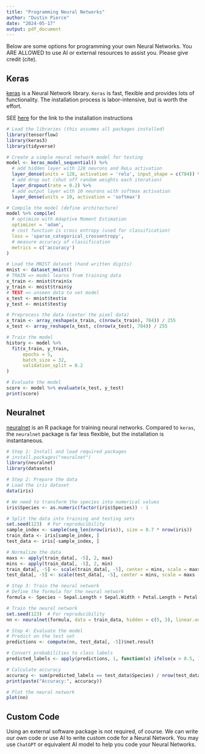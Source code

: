 ---
title: "Programming Neural Networks"
author: "Dustin Pierce"
date: "2024-05-17"
output: pdf_document
---

Below are some options for programming your own Neural Networks. You ARE ALLOWED to use AI or external resources to assist you. Please give credit (cite).

## Keras

[keras](https://tensorflow.rstudio.com/guides/keras/basics) is a Neural Network library. `Keras` is fast, flexible and provides lots of functionality. The installation process is labor-intensive, but is worth the effort. 

SEE [here](https://docs.google.com/document/d/1-q86kpyCACWcYWHcmbd4XOkvRnif_kOZ/edit?usp=sharing&ouid=107235758751914785357&rtpof=true&sd=true) for the link to the installation instructions

```{r}
# Load the libraries (this assumes all packages installed)
library(tensorflow)
library(keras3)
library(tidyverse)

# Create a simple neural network model for testing
model <- keras_model_sequential() %>%
  # add hidden layer with 128 neurons and ReLu activation
  layer_dense(units = 128, activation = 'relu', input_shape = c(784)) %>%
  # add drop out (shut off random weights each iteration)
  layer_dropout(rate = 0.2) %>%
  # add output layer with 10 neurons with softmax activation
  layer_dense(units = 10, activation = 'softmax')

# Compile the model (define architecture)
model %>% compile(
  # optimize with Adaptive Moment Estimation
  optimizer = 'adam',
  # cost function is cross entropy (used for classification)
  loss = 'sparse_categorical_crossentropy',
  # measure accuracy of classification
  metrics = c('accuracy')
)

# Load the MNIST dataset (hand written digits)
mnist <- dataset_mnist()
# TRAIN => model learns from training data
x_train <- mnist$train$x
y_train <- mnist$train$y
# TEST => unseen data to vet model
x_test <- mnist$test$x
y_test <- mnist$test$y

# Preprocess the data (center the pixel data)
x_train <- array_reshape(x_train, c(nrow(x_train), 784)) / 255
x_test <- array_reshape(x_test, c(nrow(x_test), 784)) / 255

# Train the model 
history <- model %>% 
  fit(x_train, y_train,
      epochs = 5,
      batch_size = 32,
      validation_split = 0.2
)

# Evaluate the model
score <- model %>% evaluate(x_test, y_test)
print(score)


```


## Neuralnet 

[neuralnet](https://cran.r-project.org/web/packages/neuralnet/neuralnet.pdf) is an R package for training neural networks. Compared to `keras`, the `neuralnet` package is far less flexible, but the installation is instantaneous. 

```{r}
# Step 1: Install and load required packages
# install.packages("neuralnet")
library(neuralnet)
library(datasets)

# Step 2: Prepare the data
# Load the iris dataset
data(iris)

# We need to transform the species into numerical values
iris$Species <- as.numeric(factor(iris$Species)) - 1

# Split the data into training and testing sets
set.seed(123)  # For reproducibility
sample_index <- sample(seq_len(nrow(iris)), size = 0.7 * nrow(iris))
train_data <- iris[sample_index, ]
test_data <- iris[-sample_index, ]

# Normalize the data
maxs <- apply(train_data[, -5], 2, max)
mins <- apply(train_data[, -5], 2, min)
train_data[, -5] <- scale(train_data[, -5], center = mins, scale = maxs - mins)
test_data[, -5] <- scale(test_data[, -5], center = mins, scale = maxs - mins)

# Step 3: Train the neural network
# Define the formula for the neural network
formula <- Species ~ Sepal.Length + Sepal.Width + Petal.Length + Petal.Width

# Train the neural network
set.seed(123)  # For reproducibility
nn <- neuralnet(formula, data = train_data, hidden = c(5, 3), linear.output = FALSE)

# Step 4: Evaluate the model
# Predict on the test set
predictions <- compute(nn, test_data[, -5])$net.result

# Convert probabilities to class labels
predicted_labels <- apply(predictions, 1, function(x) ifelse(x > 0.5, 1, 0))

# Calculate accuracy
accuracy <- sum(predicted_labels == test_data$Species) / nrow(test_data)
print(paste("Accuracy:", accuracy))

# Plot the neural network
plot(nn)

```

## Custom Code

Using an external software package is not required, of course. We can write our own code or use AI to write custom code for a Neural Network. You may use `ChatGPT` or equivalent AI model to help you code your Neural Networks.
